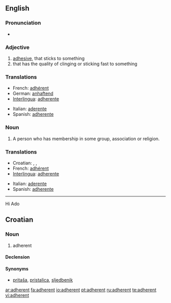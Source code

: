 ==English==

===Pronunciation===
*{{audio|en-us-adherent.ogg|Audio (US)}}

===Adjective===
{{en-adj}}

# [[adhesive]], that sticks to something
# that has the quality of clinging or sticking fast to something

===Translations===
{{rfc-level|Translations at L3+ (AutoFormat would have corrected level of Translations)}}
{{top}}
*French: [[adhérent]]
*German: [[anhaftend]]
*[[Interlingua]]: [[adherente]]
{{mid}}
*Italian: [[aderente]]
*Spanish: [[adherente]]
{{bottom}}

===Noun===
{{en-noun}}

# A person who has membership in some group, association or religion.

===Translations===
{{top}}
*Croatian: {{t-|hr|adherent|m}}, {{t|hr|sljedbenik|m}}, {{t|hr|pristaša|m}}
*French: [[adhérent]]
*[[Interlingua]]: [[adherente]]
{{mid}}
*Italian: [[aderente]]
*Spanish: [[adherente]]
{{bottom}}

----
Hi Ado

==Croatian==

===Noun===
{{hr-noun|g=m|adherenti}}

# adherent

====Declension====
{{hr-decl-noun
|adherent|adherenti
|adherenta|adherenata / adherenta
|adherentu|adherentima
|adherent|adherente
|adherente|adherenti
|adherentu|adherentima
|adherentom|adherentima
}}

====Synonyms====
* [[pritaša]], [[pristalica]], [[sljedbenik]]

[[ar:adherent]]
[[fa:adherent]]
[[io:adherent]]
[[pt:adherent]]
[[ru:adherent]]
[[te:adherent]]
[[vi:adherent]]